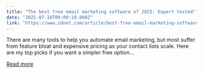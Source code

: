 ```yaml
---
title: "The best free email marketing software of 2025: Expert tested"
date: "2025-07-18T09:00:19.000Z"
link: "https://www.zdnet.com/article/best-free-email-marketing-software/"
---
```


There are many tools to help you automate email marketing, but most suffer from feature bloat and expensive pricing as your contact lists scale. Here are my top picks if you want a simpler free option...

[Read more](https://www.zdnet.com/article/best-free-email-marketing-software/)
